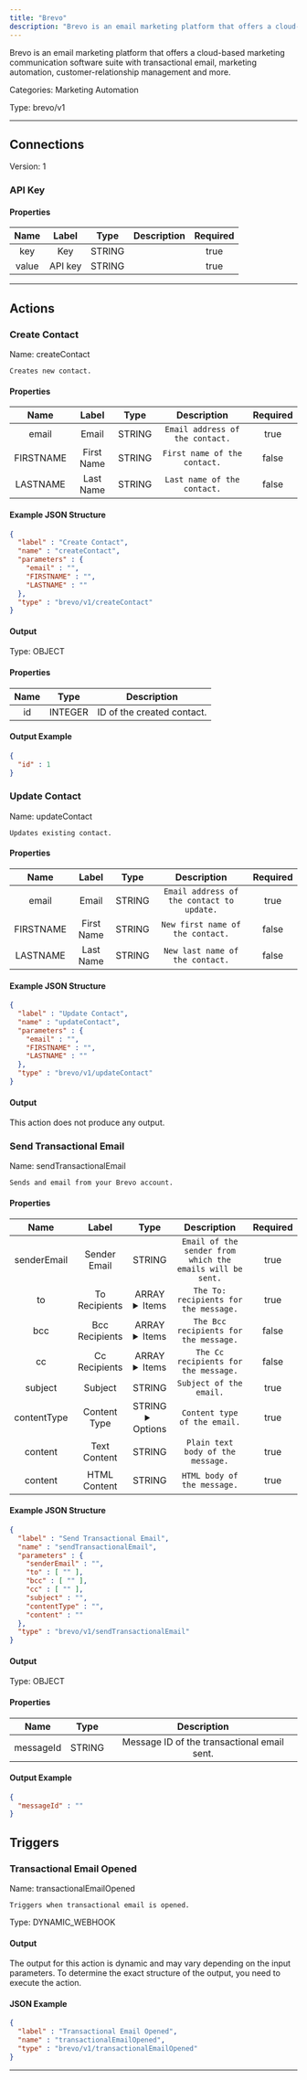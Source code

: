 ```yaml
---
title: "Brevo"
description: "Brevo is an email marketing platform that offers a cloud-based marketing communication software suite with transactional email, marketing automation, customer-relationship management and more."
---
```


Brevo is an email marketing platform that offers a cloud-based marketing communication software suite with transactional email, marketing automation, customer-relationship management and more.


Categories: Marketing Automation


Type: brevo/v1

<hr />



## Connections

Version: 1


### API Key

#### Properties

|      Name       |      Label     |     Type     |     Description     | Required |
|:---------------:|:--------------:|:------------:|:-------------------:|:--------:|
| key | Key | STRING |  | true |
| value | API key | STRING |  | true |





<hr />



## Actions


### Create Contact
Name: createContact

`Creates new contact.`

#### Properties

|      Name       |      Label     |     Type     |     Description     | Required |
|:---------------:|:--------------:|:------------:|:-------------------:|:--------:|
| email | Email | STRING | `Email address of the contact.` | true |
| FIRSTNAME | First Name | STRING | `First name of the contact.` | false |
| LASTNAME | Last Name | STRING | `Last name of the contact.` | false |

#### Example JSON Structure
```json
{
  "label" : "Create Contact",
  "name" : "createContact",
  "parameters" : {
    "email" : "",
    "FIRSTNAME" : "",
    "LASTNAME" : ""
  },
  "type" : "brevo/v1/createContact"
}
```

#### Output



Type: OBJECT


#### Properties

|     Name     |     Type     |     Description     |
|:------------:|:------------:|:-------------------:|
| id | INTEGER | ID of the created contact. |




#### Output Example
```json
{
  "id" : 1
}
```


### Update Contact
Name: updateContact

`Updates existing contact.`

#### Properties

|      Name       |      Label     |     Type     |     Description     | Required |
|:---------------:|:--------------:|:------------:|:-------------------:|:--------:|
| email | Email | STRING | `Email address of the contact to update.` | true |
| FIRSTNAME | First Name | STRING | `New first name of the contact.` | false |
| LASTNAME | Last Name | STRING | `New last name of the contact.` | false |

#### Example JSON Structure
```json
{
  "label" : "Update Contact",
  "name" : "updateContact",
  "parameters" : {
    "email" : "",
    "FIRSTNAME" : "",
    "LASTNAME" : ""
  },
  "type" : "brevo/v1/updateContact"
}
```

#### Output

This action does not produce any output.




### Send Transactional Email
Name: sendTransactionalEmail

`Sends and email from your Brevo account.`

#### Properties

|      Name       |      Label     |     Type     |     Description     | Required |
|:---------------:|:--------------:|:------------:|:-------------------:|:--------:|
| senderEmail | Sender Email | STRING | `Email of the sender from which the emails will be sent.` | true |
| to | To Recipients | ARRAY <details> <summary> Items </summary> [STRING] </details> | `The To: recipients for the message.` | true |
| bcc | Bcc Recipients | ARRAY <details> <summary> Items </summary> [STRING] </details> | `The Bcc recipients for the message.` | false |
| cc | Cc Recipients | ARRAY <details> <summary> Items </summary> [STRING] </details> | `The Cc recipients for the message.` | false |
| subject | Subject | STRING | `Subject of the email.` | true |
| contentType | Content Type | STRING <details> <summary> Options </summary> TEXT, HTML </details> | `Content type of the email.` | true |
| content | Text Content | STRING | `Plain text body of the message.` | true |
| content | HTML Content | STRING | `HTML body of the message.` | true |

#### Example JSON Structure
```json
{
  "label" : "Send Transactional Email",
  "name" : "sendTransactionalEmail",
  "parameters" : {
    "senderEmail" : "",
    "to" : [ "" ],
    "bcc" : [ "" ],
    "cc" : [ "" ],
    "subject" : "",
    "contentType" : "",
    "content" : ""
  },
  "type" : "brevo/v1/sendTransactionalEmail"
}
```

#### Output



Type: OBJECT


#### Properties

|     Name     |     Type     |     Description     |
|:------------:|:------------:|:-------------------:|
| messageId | STRING | Message ID of the transactional email sent. |




#### Output Example
```json
{
  "messageId" : ""
}
```




## Triggers


### Transactional Email Opened
Name: transactionalEmailOpened

`Triggers when transactional email is opened.`

Type: DYNAMIC_WEBHOOK


#### Output

The output for this action is dynamic and may vary depending on the input parameters. To determine the exact structure of the output, you need to execute the action.

#### JSON Example
```json
{
  "label" : "Transactional Email Opened",
  "name" : "transactionalEmailOpened",
  "type" : "brevo/v1/transactionalEmailOpened"
}
```


<hr />

